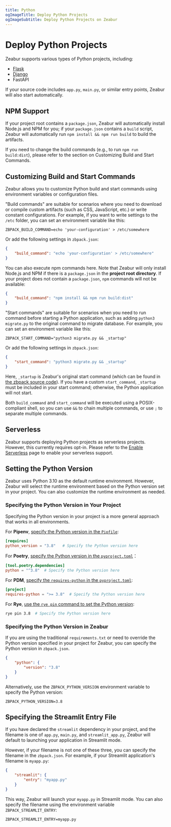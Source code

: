 ```yaml
---
title: Python
ogImageTitle: Deploy Python Projects
ogImageSubtitle: Deploy Python Projects on Zeabur
---
```


# Deploy Python Projects

Zeabur supports various types of Python projects, including:

- [Flask](./python/flask)
- [Django](./python/django)
- FastAPI

If your source code includes `app.py`, `main.py`, or similar entry points, Zeabur will also start automatically.

## NPM Support

If your project root contains a `package.json`, Zeabur will automatically install Node.js and NPM for you; if your `package.json` contains a `build` script, Zeabur will automatically run `npm install && npm run build` to build the artifacts.

If you need to change the build commands (e.g., to run `npm run build:dist`), please refer to the section on Customizing Build and Start Commands.

## Customizing Build and Start Commands

Zeabur allows you to customize Python build and start commands using environment variables or configuration files.

"Build commands" are suitable for scenarios where you need to download or compile custom artifacts (such as CSS, JavaScript, etc.) or write constant configurations. For example, if you want to write settings to the `/etc` folder, you can set an environment variable like this:

```env
ZBPACK_BUILD_COMMAND=echo 'your-configuration' > /etc/somewhere
```

Or add the following settings in `zbpack.json`:

```json
{
    "build_command": "echo 'your-configuration' > /etc/somewhere"
}
```

You can also execute npm commands here. Note that Zeabur will only install Node.js and NPM if there is a `package.json` in the **project root directory**. If your project does not contain a `package.json`, `npm` commands will not be available:

```json
{
    "build_command": "npm install && npm run build:dist"
}
```

"Start commands" are suitable for scenarios when you need to run command before starting a Python application, such as adding `python3 migrate.py` to the original command to migrate database. For example, you can set an environment variable like this:

```env
ZBPACK_START_COMMAND="python3 migrate.py && _startup"
```

Or add the following settings in `zbpack.json`:

```json
{
    "start_command": "python3 migrate.py && _startup"
}
```

Here, `_startup` is Zeabur's original start command (which can be found in [the zbpack source code](https://github.com/zeabur/zbpack/tree/main/internal/python)). If you have a custom `start_command`, `_startup` must be included in your start command; otherwise, the Python application will not start.

Both `build_command` and `start_command` will be executed using a POSIX-compliant shell, so you can use `&&` to chain multiple commands, or use `;` to separate multiple commands.

## Serverless

Zeabur supports deploying Python projects as serverless projects. However, this currently requires opt-in.
Please refer to the [Enable Serverless](/deploy/serverless) page to enable your serverless support.

## Setting the Python Version

Zeabur uses Python 3.10 as the default runtime environment. However, Zeabur will select the runtime environment based on the Python version set in your project. You can also customize the runtime environment as needed.

### Specifying the Python Version in Your Project

Specifying the Python version in your project is a more general approach that works in all environments.

For **Pipenv**, [specify the Python version in the `Pipfile`](https://pipenv.pypa.io/zh-cn/stable/basics.html#specifying-versions-of-python):

```toml
[requires]
python_version = "3.8"   # Specify the Python version here
```

For **Poetry**, [specify the Python version in the `pyproject.toml`](https://python-poetry.org/docs/basic-usage#setting-a-python-version)：

```toml
[tool.poetry.dependencies]
python = "^3.8"  # Specify the Python version here
```

For **PDM**, [specify the `requires-python` in the `pyproject.toml`](https://packaging.python.org/en/latest/guides/writing-pyproject-toml/#python-requires):

```toml
[project]
requires-python = ">= 3.8"  # Specify the Python version here
```

For **Rye**, [use the `rye pin` command to set the Python version](https://rye.astral.sh/guide/commands/pin/):

```bash
rye pin 3.8  # Specify the Python version here
```

### Specifying the Python Version in Zeabur

If you are using the traditional `requirements.txt` or need to override the Python version specified in your project for Zeabur, you can specify the Python version in `zbpack.json`.

```json
{
    "python": {
        "version": "3.8"
    }
}
```

Alternatively, use the `ZBPACK_PYTHON_VERSION` environment variable to specify the Python version:

```env
ZBPACK_PYTHON_VERSION=3.8
```

## Specifying the Streamlit Entry File

If you have declared the `streamlit` dependency in your project, and the filename is one of `app.py`, `main.py`, and `streamlit_app.py`, Zeabur will default to launching your application in Streamlit mode.

However, if your filename is not one of these three, you can specify the filename in the `zbpack.json`. For example, if your Streamlit application's filename is `myapp.py`:

```json
{
    "streamlit": {
        "entry": "myapp.py"
    }
}
```

This way, Zeabur will launch your `myapp.py` in Streamlit mode. You can also specify the filename using the environment variable `ZBPACK_STREAMLIT_ENTRY`:

```env
ZBPACK_STREAMLIT_ENTRY=myapp.py
```
